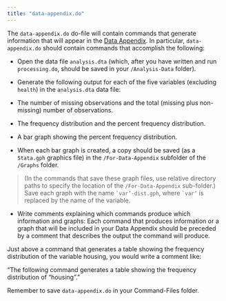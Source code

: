 ---
title: "data-appendix.do"
---

The `data-appendix.do` do-file will contain commands that generate information that will appear in the [Data Appendix](https://connor1883.github.io/quarto-demo/alcohol-exercise/report-appendix.html).  In particular, `data-appendix.do` should contain commands that accomplish the following:

- Open the data file `analysis.dta` (which, after you have written and run `processing.do`, should be saved in your `/Analysis-Data` folder).
- Generate the following output for each of the five variables (excluding `health`) in the `analysis.dta` data file: 
- The number of missing observations and the total (missing plus non-missing) number of observations.
- The frequency distribution and the percent frequency distribution. 
- A bar graph showing the percent frequency distribution. 

- When each bar graph is created, a copy should be saved (as a `Stata.gph` graphics file) in the `/For-Data-Appendix` subfolder of the `/Graphs` folder. 

>(In the commands that save these graph files, use relative directory paths to specify the location of the `/For-Data-Appendix` sub-folder.)  Save each graph with the name ``` `var’-dist.gph```, where ``` `var’``` is replaced by the name of the variable.    

- Write comments explaining which commands produce which information and graphs:  Each command that produces information or a graph that will be included in your Data Appendix should be preceded by a comment that describes the output the command will produce.  

:::{.callout-note title="Example:" appearance="simple"}
Just above a command that generates a table showing the frequency distribution of the variable housing, you would write a comment like:

“The following command generates a table showing the frequency distribution of “housing”.” 

Remember to save `data-appendix.do` in your Command-Files folder.
:::
